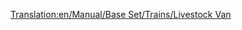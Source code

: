 [[Translation:en/Manual/Base Set/Trains/Livestock Van]]
{{ru/Железнодорожное ТС|Picture=[[File:en/Livestockvan.png]]
|Имя=Вагон для скота
|НормЦена=£1,125 ($2,250)
|НормМасса=20 / 24 т
|НормЁмкость=25 голов домашнего скота
|МоноЦена=£1,125 ($2,250)
|МоноМасса=20 / 25 т
|МоноЁмкость=30 голов домашнего скота
|МагЦена=£1,125 ($2,250)
|МагМасса=20 / 26 т
|МагЁмкость=32 головы домашнего скота
|Опис=Помните, что вагоны для скота и зерна имеют разную емкость, поэтому не забудьте компенсировать эту разницу при эксплуатации смешанных поездов.
}}